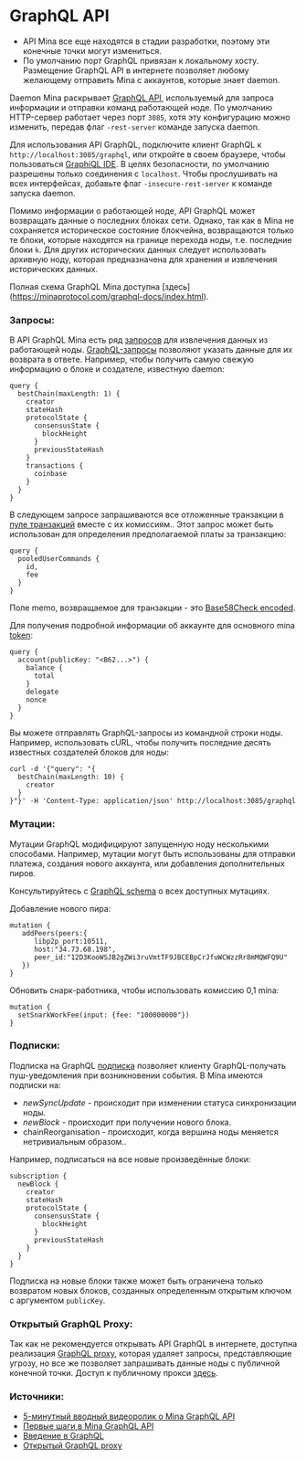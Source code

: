 
# GraphQL API

<Alert kind="warning">

- API Mina все еще находятся в стадии разработки, поэтому эти конечные точки могут измениться.
- По умолчанию порт GraphQL привязан к локальному хосту. Размещение GraphQL API в интернете позволяет любому желающему отправить Mina с аккаунтов, которые знает daemon.

</Alert>

Daemon Mina раскрывает [GraphQL API](https://graphql.org/), используемый для запроса информации и отправки команд работающей ноде. По умолчанию HTTP-сервер работает через порт `3085`, хотя эту конфигурацию можно изменить, передав флаг `-rest-server` команде запуска daemon. 

Для использования API GraphQL, подключите клиент GraphQL к `http://localhost:3085/graphql`, или откройте в своем браузере, чтобы пользоваться [GraphiQL IDE](https://github.com/graphql/graphiql). В целях безопасности, по умолчанию разрешены только соединения с `localhost`. Чтобы прослушивать на всех интерфейсах, добавьте флаг `-insecure-rest-server` к команде запуска daemon.

Помимо информации о работающей ноде, API GraphQL может возвращать данные о последних блоках сети. Однако, так как в Mina не сохраняется историческое состояние блокчейна, возвращаются только те блоки, которые находятся на границе перехода ноды, т.е. последние блоки `k`. Для других исторических данных следует использовать архивную ноду, которая предназначена для хранения и извлечения исторических данных.

Полная схема GraphQL Mina доступна [здесь] (https://minaprotocol.com/graphql-docs/index.html).

### Запросы:

В API GraphQL Mina есть ряд [запросов](https://minaprotocol.com/graphql-docs/query.doc.html) для извлечения данных из работающей ноды. [GraphQL-запросы](https://graphql.org/learn/queries/) позволяют указать данные для их возврата в ответе. Например, чтобы получить самую свежую информацию о блоке и создателе, известную daemon:

```
query {
  bestChain(maxLength: 1) {
    creator
    stateHash
    protocolState {
      consensusState {
        blockHeight
      }
      previousStateHash
    }
    transactions {
      coinbase
    }
  }
}
```

В следующем запросе запрашиваются все отложенные транзакции в [пуле транзакций](#) вместе с их комиссиям..  Этот запрос может быть использован для определения предполагаемой платы за транзакцию:

```
query {
  pooledUserCommands {
    id,
    fee
  }
}
```

<Alert>

Поле memo, возвращаемое для транзакции - это [Base58Check encoded](https://en.bitcoin.it/wiki/Base58Check_encoding).

</Alert>

Для получения подробной информации об аккаунте для основного mina [token](https://minaprotocol.com/docs/architecture/tokens):

```
query {
  account(publicKey: "<B62...>") {
    balance {
      total
    }
    delegate
    nonce
  }
}
```

Вы можете отправлять GraphQL-запросы из командной строки ноды. Например, использовать cURL, чтобы получить последние десять известных создателей блоков для ноды:

```
curl -d '{"query": "{
  bestChain(maxLength: 10) {
    creator
  }
}"}' -H 'Content-Type: application/json' http://localhost:3085/graphql
```

### Мутации:

Мутации GraphQL модифицируют запущенную ноду несколькими способами. Например, мутации могут быть использованы для отправки платежа, создания нового аккаунта, или добавления дополнительных пиров.

<Alert>

Консультируйтесь с [GraphQL schema](https://minaprotocol.com/graphql-docs/mutation.doc.html) о всех доступных мутациях.

</Alert>

Добавление нового пира:

```
mutation {
   addPeers(peers:{
      libp2p_port:10511,
      host:"34.73.68.198",
      peer_id:"12D3KooWSJB2gZWi3ruVmtTF9JBCEBpCrJfuWCWzzRr8mMQWFQ9U"
   })
}
```

Обновить снарк-работника, чтобы использовать комиссию 0,1 mina:

```
mutation {
  setSnarkWorkFee(input: {fee: "100000000"})
}
```

### Подписки:

Подписка на GraphQL [подписка](https://minaprotocol.com/graphql-docs/subscription.doc.html) позволяет клиенту GraphQL-получать пуш-уведомления при возникновении события. В Mina имеются подписки на:

* _newSyncUpdate_ - происходит при изменении статуса синхронизации ноды.
* _newBlock_ - происходит при получении нового блока.
* chainReorganisation - происходит, когда вершина ноды меняется нетривиальным образом..

Например, подписаться на все новые произведённые блоки:

```
subscription {
  newBlock {
    creator
    stateHash
    protocolState {
      consensusState {
        blockHeight
      }
      previousStateHash
    }
  }
}
```

Подписка на новые блоки также может быть ограничена только возвратом новых блоков, созданных определенным открытым ключом с аргументом `publicKey`.

### Открытый GraphQL Proxy:

Так как не рекомендуется открывать API GraphQL в интернете, доступна реализация [GraphQL proxy](https://github.com/MinaProtocol/mina/tree/master/automation/services/graphql-public-proxy), которая удаляет запросы, представляющие угрозу, но все же позволяет запрашивать данные ноды с публичной конечной точки. Доступ к публичному прокси [здесь](http://graphql.o1test.net/graphql).

### Источники:

- [5-минутный вводный видеоролик о Mina GraphQL API](http://bit.ly/GraphQLAPIin5)
- [Первые шаги в Mina GraphQL API](https://garethtdavies.com/crypto/first-steps-with-coda-graphql-api.html)
- [Введение в GraphQL](https://graphql.org/learn/)
- [Открытый GraphQL proxy](http://graphql.o1test.net/graphql)
